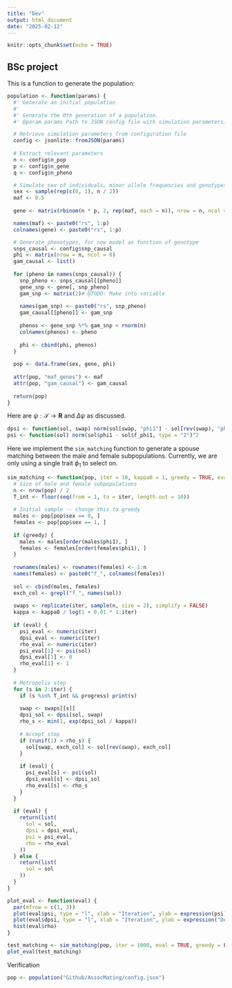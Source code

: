 ```yaml
---
title: "Dev"
output: html_document
date: "2025-02-12"
---
```


```r
knitr::opts_chunk$set(echo = TRUE)
```

## BSc project

This is a function to generate the population:

```r
population <- function(params) {
  #' Generate an initial population
  #'
  #' Generate the 0th generation of a population.
  #' @param params Path to JSON config file with simulation parameters.

  # Retrieve simulation parameters from configuration file
  config <- jsonlite::fromJSON(params)
 
  # Extract relevant parameters 
  n <- config$n_pop
  p <- config$n_gene
  q <- config$n_pheno

  # Simulate sex of individuals, minor allele frequencies and genotypes
  sex <- sample(rep(c(0, 1), n / 2))
  maf <- 0.5
  
  gene <- matrix(rbinom(n * p, 2, rep(maf, each = n)), nrow = n, ncol = p)

  names(maf) <- paste0("rs", 1:p)
  colnames(gene) <- paste0("rs", 1:p)

  # Generate phenotypes, for now model as function of genotype
  snps_causal <- config$snp_causal
  phi <- matrix(nrow = n, ncol = 0)
  gam_causal <- list()
  
  for (pheno in names(snps_causal)) {
    snp_pheno <- snps_causal[[pheno]]
    gene_snp <- gene[, snp_pheno]
    gam_snp <- matrix(2)# @TODO: Make into variable
    
    names(gam_snp) <- paste0("rs", snp_pheno)
    gam_causal[[pheno]] <- gam_snp
    
    phenos <- gene_snp %*% gam_snp + rnorm(n)
    colnames(phenos) <- pheno
    
    phi <- cbind(phi, phenos)
  }
  
  pop <- data.frame(sex, gene, phi)
  
  attr(pop, "maf_genes") <- maf
  attr(pop, "gam_causal") <- gam_causal
  
  return(pop)
}
```

Here are $\psi: \mathcal S \to \mathbf R$ and $\Delta \psi$ as discussed.

```r
dpsi <- function(sol, swap) norm(sol[swap, "phi1"] - sol[rev(swap), "phi1"], type = "2")^2
psi <- function(sol) norm(sol$phi1 - sol$f_phi1, type = "2")^2
```

Here we implement the `sim_matching` function to generate a spouse matching between the male and female subpopulations. Currently, we are only using a single trait $\phi_1$ to select on.

```r
sim_matching <- function(pop, iter = 10, kappa0 = 1, greedy = TRUE, eval = FALSE, progress = FALSE) {
  # Size of male and female subpopulations
  n <- nrow(pop) / 2
  T_int <- floor(seq(from = 1, to = iter, length.out = 10))
  
  # Initial sample -- change this to greedy
  males <- pop[pop$sex == 0, ]
  females <- pop[pop$sex == 1, ]
  
  if (greedy) {
    males <- males[order(males$phi1), ]
    females <- females[order(females$phi1), ]
  }
  
  rownames(males) <- rownames(females) <- 1:n
  names(females) <- paste0("f_", colnames(females))
  
  sol <- cbind(males, females)
  exch_col <- grepl("f_", names(sol))
  
  swaps <- replicate(iter, sample(n, size = 2), simplify = FALSE)
  kappa <- kappa0 / log(1 + 0.01 * 1:iter)
  
  if (eval) {
    psi_eval <- numeric(iter)
    dpsi_eval <- numeric(iter)
    rho_eval <- numeric(iter)
    psi_eval[1] <- psi(sol)
    dpsi_eval[1] <- 0
    rho_eval[1] <- 1
  }
  
  # Metropolis step
  for (s in 2:iter) {
    if (s %in% T_int && progress) print(s)
    
    swap <- swaps[[s]]
    dpsi_sol <- dpsi(sol, swap)
    rho_s <- min(1, exp(dpsi_sol / kappa))
    
    # Accept step
    if (runif(1) > rho_s) {
      sol[swap, exch_col] <- sol[rev(swap), exch_col]
    }
    
    if (eval) {
      psi_eval[s] <- psi(sol)
      dpsi_eval[s] <- dpsi_sol
      rho_eval[s] <- rho_s
    }
  }
    
  if (eval) {
    return(list(
      sol = sol,
      dpsi = dpsi_eval,
      psi = psi_eval,
      rho = rho_eval
    ))
  } else {
    return(list(
      sol = sol
    ))
  }
}

plot_eval <- function(eval) {
  par(mfrow = c(1, 3))
  plot(eval$psi, type = "l", xlab = "Iteration", ylab = expression(psi))
  plot(eval$dpsi, type = "l", xlab = "Iteration", ylab = expression("Delta psi"))
  hist(eval$rho)
}

test_matching <- sim_matching(pop, iter = 1000, eval = TRUE, greedy = FALSE)
plot_eval(test_matching)
```

Verification

```r
pop <- population("Github/AssocMating/config.json")
```
